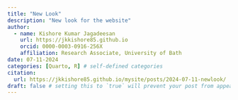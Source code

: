 ```yaml
---
title: "New Look"
description: "New look for the website"
author:
  - name: Kishore Kumar Jagadeesan
    url: https://jkkishore85.github.io
    orcid: 0000-0003-0916-256X
    affiliation: Research Associate, University of Bath
date: 07-11-2024
categories: [Quarto, R] # self-defined categories
citation: 
  url: https://jkkishore85.github.io/mysite/posts/2024-07-11-newlook/ 
draft: false # setting this to `true` will prevent your post from appearing on your listing page until you're ready!
---
```

